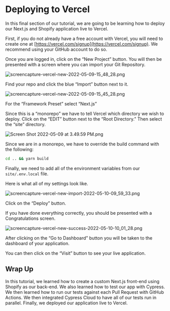 # Deploying to Vercel

In this final section of our tutorial, we are going to be learning how to deploy our Next.js and Shopify application live to Vercel.

First, if you do not already have a free account with Vercel, you will need to create one at [https://vercel.com/signup](https://vercel.com/signup). We recommend using your GitHub account to do so.

Once you are logged in, click on the “New Project” button. You will then be presented with a screen where you can import your Git Repository.

![screencapture-vercel-new-2022-05-09-15_48_28.png](/images/tutorials/next-js-and-shopify-store/deploying-to-vercel/screencapture-vercel-new-2022-05-09-15_48_28.png)

Find your repo and click the blue “Import” button next to it.

![screencapture-vercel-new-2022-05-09-15_45_28.png](/images/tutorials/next-js-and-shopify-store/deploying-to-vercel/screencapture-vercel-new-2022-05-09-15_45_28.png)

For the “Framework Preset” select “Next.js”

Since this is a “monorepo” we have to tell Vercel which directory we wish to deploy. Click on the “EDIT” button next to the “Root Directory.” Then select the “site” directory.

![Screen Shot 2022-05-09 at 3.49.59 PM.png](/images/tutorials/next-js-and-shopify-store/deploying-to-vercel/Screen_Shot_2022-05-09_at_3.49.59_PM.png)

Since we are in a monorepo, we have to override the build command with the following:

```bash
cd .. && yarn build
```

Finally, we need to add all of the environment variables from our `site/.env.local` file.

Here is what all of my settings look like.

![screencapture-vercel-new-import-2022-05-10-09_59_33.png](/images/tutorials/next-js-and-shopify-store/deploying-to-vercel/screencapture-vercel-new-import-2022-05-10-09_59_33.png)

Click on the “Deploy” button.

If you have done everything correctly, you should be presented with a Congratulations screen.

![screencapture-vercel-new-success-2022-05-10-10_01_28.png](/images/tutorials/next-js-and-shopify-store/deploying-to-vercel/screencapture-vercel-new-success-2022-05-10-10_01_28.png)

After clicking on the “Go to Dashboard” button you will be taken to the dashboard of your application.

You can then click on the “Visit” button to see your live application.

## Wrap Up

In this tutorial, we learned how to create a custom Next.js front-end using Shopify as our back-end. We also learned how to test our app with Cypress. We then learned how to run our tests against each Pull Request with GitHub Actions. We then integrated Cypress Cloud to have all of our tests run in parallel. Finally, we deployed our application live to Vercel.
